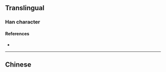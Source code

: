 {{also|憲}}
{{character info}}
==Translingual==

===Han character===
{{Han char|rn=40|rad=宀|as=06|sn=9|four=|canj=JHGU|ids=⿱宀先}}

====References====
* {{Han ref|kx=0285.101|dkj=07148|hdz=20927.030|uh=5BAA|ud=23466}}

----

==Chinese==
{{zh-see|憲}}